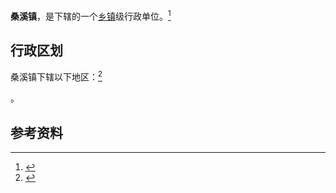 {{中国乡级行政区|61/07/23/120/000}}

'''桑溪镇'''，是{{PRC admin/fullname|61/07/23/120/000|3}}下辖的一个[[乡镇|乡镇]]级行政单位。<ref>{{PRC admin/ref sgc|{{PRC admin/parent|61/07/23/120/000}}}}</ref>

== 行政区划 ==

桑溪镇下辖以下地区：<ref>{{PRC admin/ref sgc|61/07/23/120/000}}</ref>

{{PRC admin/children|61/07/23/120/000}}。

== 参考资料 ==

{{reflist}}

{{行政区划小作品}}
{{PRC admin/navcat|61/07/23/120/000}}